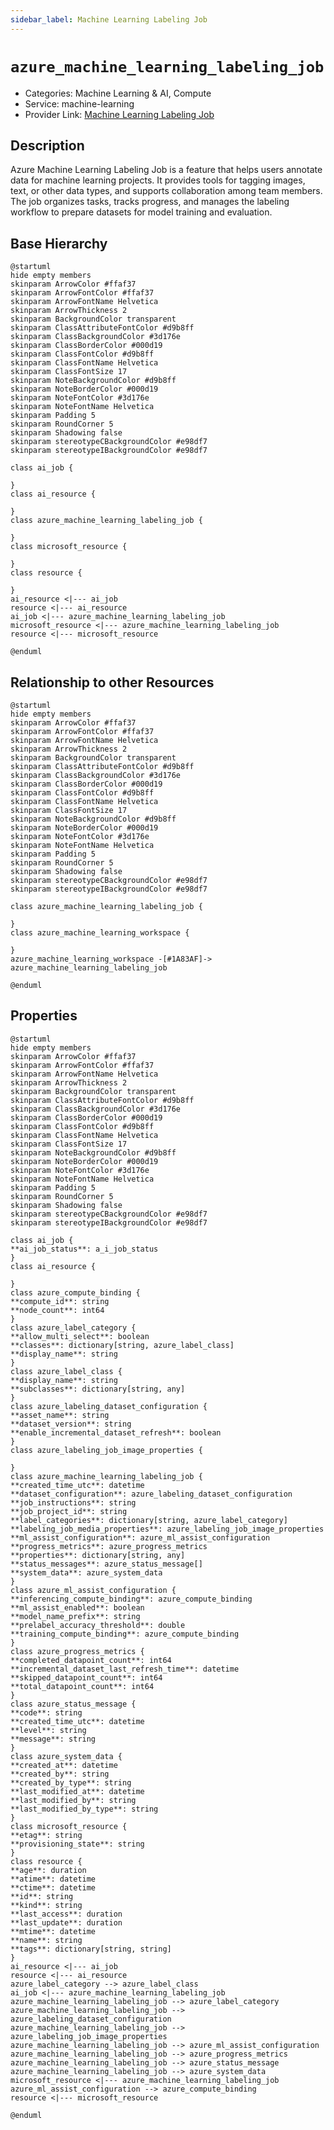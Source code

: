 ```yaml
---
sidebar_label: Machine Learning Labeling Job
---
```


# `azure_machine_learning_labeling_job`

- Categories: Machine Learning & AI, Compute
- Service: machine-learning
- Provider Link: [Machine Learning Labeling Job](https://learn.microsoft.com/en-us/azure/machine-learning/how-to-create-labeling-projects)

## Description

Azure Machine Learning Labeling Job is a feature that helps users annotate data for machine learning projects. It provides tools for tagging images, text, or other data types, and supports collaboration among team members. The job organizes tasks, tracks progress, and manages the labeling workflow to prepare datasets for model training and evaluation.

## Base Hierarchy

<ZoomPanPinch>

```kroki imgType="plantuml" imgAlt="Hierarchy of Machine Learning Labeling Job"
@startuml
hide empty members
skinparam ArrowColor #ffaf37
skinparam ArrowFontColor #ffaf37
skinparam ArrowFontName Helvetica
skinparam ArrowThickness 2
skinparam BackgroundColor transparent
skinparam ClassAttributeFontColor #d9b8ff
skinparam ClassBackgroundColor #3d176e
skinparam ClassBorderColor #000d19
skinparam ClassFontColor #d9b8ff
skinparam ClassFontName Helvetica
skinparam ClassFontSize 17
skinparam NoteBackgroundColor #d9b8ff
skinparam NoteBorderColor #000d19
skinparam NoteFontColor #3d176e
skinparam NoteFontName Helvetica
skinparam Padding 5
skinparam RoundCorner 5
skinparam Shadowing false
skinparam stereotypeCBackgroundColor #e98df7
skinparam stereotypeIBackgroundColor #e98df7

class ai_job {

}
class ai_resource {

}
class azure_machine_learning_labeling_job {

}
class microsoft_resource {

}
class resource {

}
ai_resource <|--- ai_job
resource <|--- ai_resource
ai_job <|--- azure_machine_learning_labeling_job
microsoft_resource <|--- azure_machine_learning_labeling_job
resource <|--- microsoft_resource

@enduml
```

</ZoomPanPinch>

## Relationship to other Resources

<ZoomPanPinch>

```kroki imgType="plantuml" imgAlt="Diagram of Machine Learning Labeling Job resource relationships"
@startuml
hide empty members
skinparam ArrowColor #ffaf37
skinparam ArrowFontColor #ffaf37
skinparam ArrowFontName Helvetica
skinparam ArrowThickness 2
skinparam BackgroundColor transparent
skinparam ClassAttributeFontColor #d9b8ff
skinparam ClassBackgroundColor #3d176e
skinparam ClassBorderColor #000d19
skinparam ClassFontColor #d9b8ff
skinparam ClassFontName Helvetica
skinparam ClassFontSize 17
skinparam NoteBackgroundColor #d9b8ff
skinparam NoteBorderColor #000d19
skinparam NoteFontColor #3d176e
skinparam NoteFontName Helvetica
skinparam Padding 5
skinparam RoundCorner 5
skinparam Shadowing false
skinparam stereotypeCBackgroundColor #e98df7
skinparam stereotypeIBackgroundColor #e98df7

class azure_machine_learning_labeling_job {

}
class azure_machine_learning_workspace {

}
azure_machine_learning_workspace -[#1A83AF]-> azure_machine_learning_labeling_job

@enduml
```

</ZoomPanPinch>

## Properties

<ZoomPanPinch>

```kroki imgType="plantuml" imgAlt="Diagram of Machine Learning Labeling Job data model"
@startuml
hide empty members
skinparam ArrowColor #ffaf37
skinparam ArrowFontColor #ffaf37
skinparam ArrowFontName Helvetica
skinparam ArrowThickness 2
skinparam BackgroundColor transparent
skinparam ClassAttributeFontColor #d9b8ff
skinparam ClassBackgroundColor #3d176e
skinparam ClassBorderColor #000d19
skinparam ClassFontColor #d9b8ff
skinparam ClassFontName Helvetica
skinparam ClassFontSize 17
skinparam NoteBackgroundColor #d9b8ff
skinparam NoteBorderColor #000d19
skinparam NoteFontColor #3d176e
skinparam NoteFontName Helvetica
skinparam Padding 5
skinparam RoundCorner 5
skinparam Shadowing false
skinparam stereotypeCBackgroundColor #e98df7
skinparam stereotypeIBackgroundColor #e98df7

class ai_job {
**ai_job_status**: a_i_job_status
}
class ai_resource {

}
class azure_compute_binding {
**compute_id**: string
**node_count**: int64
}
class azure_label_category {
**allow_multi_select**: boolean
**classes**: dictionary[string, azure_label_class]
**display_name**: string
}
class azure_label_class {
**display_name**: string
**subclasses**: dictionary[string, any]
}
class azure_labeling_dataset_configuration {
**asset_name**: string
**dataset_version**: string
**enable_incremental_dataset_refresh**: boolean
}
class azure_labeling_job_image_properties {

}
class azure_machine_learning_labeling_job {
**created_time_utc**: datetime
**dataset_configuration**: azure_labeling_dataset_configuration
**job_instructions**: string
**job_project_id**: string
**label_categories**: dictionary[string, azure_label_category]
**labeling_job_media_properties**: azure_labeling_job_image_properties
**ml_assist_configuration**: azure_ml_assist_configuration
**progress_metrics**: azure_progress_metrics
**properties**: dictionary[string, any]
**status_messages**: azure_status_message[]
**system_data**: azure_system_data
}
class azure_ml_assist_configuration {
**inferencing_compute_binding**: azure_compute_binding
**ml_assist_enabled**: boolean
**model_name_prefix**: string
**prelabel_accuracy_threshold**: double
**training_compute_binding**: azure_compute_binding
}
class azure_progress_metrics {
**completed_datapoint_count**: int64
**incremental_dataset_last_refresh_time**: datetime
**skipped_datapoint_count**: int64
**total_datapoint_count**: int64
}
class azure_status_message {
**code**: string
**created_time_utc**: datetime
**level**: string
**message**: string
}
class azure_system_data {
**created_at**: datetime
**created_by**: string
**created_by_type**: string
**last_modified_at**: datetime
**last_modified_by**: string
**last_modified_by_type**: string
}
class microsoft_resource {
**etag**: string
**provisioning_state**: string
}
class resource {
**age**: duration
**atime**: datetime
**ctime**: datetime
**id**: string
**kind**: string
**last_access**: duration
**last_update**: duration
**mtime**: datetime
**name**: string
**tags**: dictionary[string, string]
}
ai_resource <|--- ai_job
resource <|--- ai_resource
azure_label_category --> azure_label_class
ai_job <|--- azure_machine_learning_labeling_job
azure_machine_learning_labeling_job --> azure_label_category
azure_machine_learning_labeling_job --> azure_labeling_dataset_configuration
azure_machine_learning_labeling_job --> azure_labeling_job_image_properties
azure_machine_learning_labeling_job --> azure_ml_assist_configuration
azure_machine_learning_labeling_job --> azure_progress_metrics
azure_machine_learning_labeling_job --> azure_status_message
azure_machine_learning_labeling_job --> azure_system_data
microsoft_resource <|--- azure_machine_learning_labeling_job
azure_ml_assist_configuration --> azure_compute_binding
resource <|--- microsoft_resource

@enduml
```

</ZoomPanPinch>
